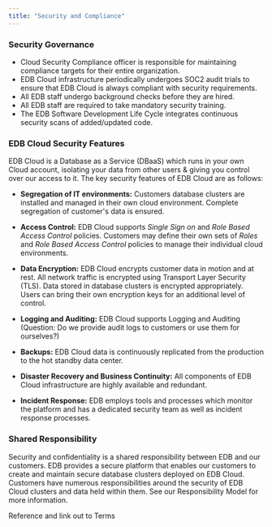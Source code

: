 ```yaml
---
title: "Security and Compliance"
---
```


### Security Governance

- Cloud Security Compliance officer is responsible for maintaining compliance targets for their entire organization.
- EDB Cloud infrastructure periodically undergoes SOC2 audit trials to ensure that EDB Cloud is always compliant with security requirements.
- All EDB staff undergo background checks before they are hired.
- All EDB staff are required to take mandatory security training.
- The EDB Software Development Life Cycle integrates continuous security scans of added/updated code.


### EDB Cloud Security Features
EDB Cloud is a Database as a Service (DBaaS) which runs in your own Cloud account, isolating your data from other users & giving you control over our access to it. The key security features of EDB Cloud are as follows:
- **Segregation of IT environments:** Customers database clusters are installed and managed in their own cloud environment. Complete segregation of customer's data is ensured.
- **Access Control:** EDB Cloud supports _Single Sign on_ and _Role Based Access Control_ policies. Customers may define their own sets of _Roles_ and  _Role Based Access Control_ policies to manage their individual cloud environments.
 
- **Data Encryption:** EDB Cloud encrypts customer data in motion and at rest. All network traffic is encrypted using Transport Layer Security (TLS). Data stored in database clusters is encrypted appropriately. Users can bring their own encryption keys for an additional level of control.
- **Logging and Auditing:** EDB Cloud supports Logging and Auditing (Question: Do we provide audit logs to customers or use them for ourselves?)
- **Backups:** EDB Cloud data is continuously replicated from the production to the hot standby data center.
- **Disaster Recovery and Business Continuity:** All components of EDB Cloud infrastructure are highly available and redundant.
- **Incident Response:** EDB employs tools and processes which monitor the platform and has a dedicated security team as well as incident response processes.

### Shared Responsibility
Security and confidentiality is a shared responsibility between EDB and our customers. EDB provides a secure platform that enables our customers to create and maintain secure database clusters deployed on EDB Cloud. Customers have numerous responsibilities around the security of EDB Cloud clusters and data held within them. See our Responsibility Model for more information.



Reference and link out to Terms
